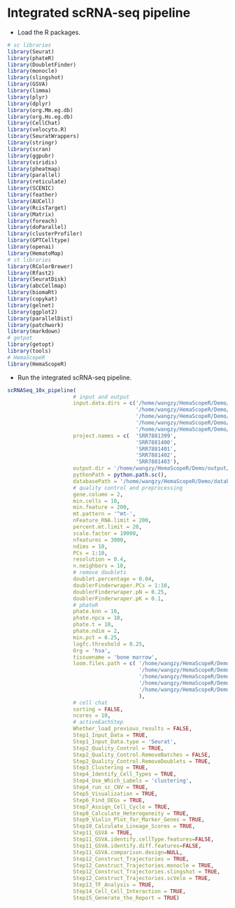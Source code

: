 # Integrated scRNA-seq pipeline

- Load the R packages.

```R
# sc libraries
library(Seurat)
library(phateR)
library(DoubletFinder)
library(monocle)
library(slingshot)
library(GSVA)
library(limma)
library(plyr)
library(dplyr)
library(org.Mm.eg.db)
library(org.Hs.eg.db)
library(CellChat)
library(velocyto.R)
library(SeuratWrappers)
library(stringr)
library(scran)
library(ggpubr)
library(viridis)
library(pheatmap)
library(parallel)
library(reticulate)
library(SCENIC)
library(feather)
library(AUCell)
library(RcisTarget)
library(Matrix)
library(foreach)
library(doParallel)
library(clusterProfiler)
library(GPTCelltype)
library(openai)
library(HematoMap)
# st libraries
library(RColorBrewer)
library(Rfast2)
library(SeuratDisk)
library(abcCellmap)
library(biomaRt)
library(copykat)
library(gelnet)
library(ggplot2)
library(parallelDist)
library(patchwork)
library(markdown)
# getpot
library(getopt)
library(tools)
# HemaScopeR
library(HemaScopeR)
```

- Run the integrated scRNA-seq pipeline.

```R
scRNASeq_10x_pipeline(
                     # input and output
                     input.data.dirs = c('/home/wangzy/HemaScopeR/Demo/SRR7881399.Rds',
                                         '/home/wangzy/HemaScopeR/Demo/SRR7881400.Rds',
                                         '/home/wangzy/HemaScopeR/Demo/SRR7881401.Rds',
                                         '/home/wangzy/HemaScopeR/Demo/SRR7881402.Rds',
                                         '/home/wangzy/HemaScopeR/Demo/SRR7881403.Rds'),
                     project.names = c(  'SRR7881399',
                                         'SRR7881400',
                                         'SRR7881401',
                                         'SRR7881402',
                                         'SRR7881403'), 
                     output.dir = '/home/wangzy/HemaScopeR/Demo/output/',
                     pythonPath = python.path.sc(),
                     databasePath = '/home/wangzy/HemaScopeR/Demo/database/',
                     # quality control and preprocessing
                     gene.column = 2,
                     min.cells = 10,
                     min.feature = 200,
                     mt.pattern = '^mt-',
                     nFeature_RNA.limit = 200,
                     percent.mt.limit = 20,
                     scale.factor = 10000,
                     nfeatures = 3000,
                     ndims = 10,
                     PCs = 1:10,
                     resolution = 0.4,
                     n.neighbors = 10,
                     # remove doublets
                     doublet.percentage = 0.04,
                     doublerFinderwraper.PCs = 1:10,
                     doublerFinderwraper.pN = 0.25,
                     doublerFinderwraper.pK = 0.1,
                     # phateR
                     phate.knn = 10,
                     phate.npca = 10,
                     phate.t = 10,
                     phate.ndim = 2,
                     min.pct = 0.25,
                     logfc.threshold = 0.25,
                     Org = 'hsa',
                     tissuename = 'bone marrow',
                     loom.files.path = c( '/home/wangzy/HemaScopeR/Demo/SRR7881399.loom',
                                          '/home/wangzy/HemaScopeR/Demo/SRR7881400.loom',
                                          '/home/wangzy/HemaScopeR/Demo/SRR7881401.loom',
                                          '/home/wangzy/HemaScopeR/Demo/SRR7881402.loom',
                                          '/home/wangzy/HemaScopeR/Demo/SRR7881403.loom'
                                          ),
                     # cell chat
                     sorting = FALSE,
                     ncores = 10,
                     # activeEachStep
                     Whether_load_previous_results = FALSE,
                     Step1_Input_Data = TRUE,
                     Step1_Input_Data.type = 'Seurat',
                     Step2_Quality_Control = TRUE,
                     Step2_Quality_Control.RemoveBatches = FALSE,
                     Step2_Quality_Control.RemoveDoublets = TRUE,
                     Step3_Clustering = TRUE,
                     Step4_Identify_Cell_Types = TRUE,
                     Step4_Use_Which_Labels = 'clustering',
                     Step4_run_sc_CNV = TRUE,
                     Step5_Visualization = TRUE,
                     Step6_Find_DEGs = TRUE,
                     Step7_Assign_Cell_Cycle = TRUE,
                     Step8_Calculate_Heterogeneity = TRUE,
                     Step9_Violin_Plot_for_Marker_Genes = TRUE,
                     Step10_Calculate_Lineage_Scores = TRUE,
                     Step11_GSVA = TRUE,
                     Step11_GSVA.identify.cellType.features=FALSE,
                     Step11_GSVA.identify.diff.features=FALSE,
                     Step11_GSVA.comparison.design=NULL,
                     Step12_Construct_Trajectories = TRUE,
                     Step12_Construct_Trajectories.monocle = TRUE,
                     Step12_Construct_Trajectories.slingshot = TRUE,
                     Step12_Construct_Trajectories.scVelo = TRUE,
                     Step13_TF_Analysis = TRUE,
                     Step14_Cell_Cell_Interaction = TRUE,
                     Step15_Generate_the_Report = TRUE)
```



